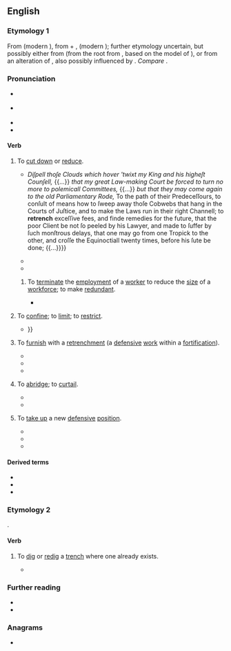 ==English==
{{was wotd|2018|March|9}}

===Etymology 1===
From {{der|en|fro|retranchier||to get rid of, remove}} (modern {{cog|fr|retrancher||to cut out, take away; to cut off; to cut down}}), from {{m|fro|re-||''suffix meaning ‘again’''}} + {{m|fro|tranchier}}, {{m|fro|trenchier||to cut}} (modern {{cog|fr|trancher||to slice}}); further etymology uncertain, but possibly either from {{der|en|VL.|*trinicāre||cut in three parts}} (from the root {{m|la|trini}} from {{m|la|trēs||three}}, based on the model of {{m|la|duplicāre||to double by dividing, split in two, tear}}), or from an alteration of {{der|en|la|truncāre||to maim by cutting off pieces; to truncate}}, also possibly influenced by {{der|en|cel-gau|*trincare||to cut (the head)}}. ''Compare'' {{cog|en|trench}}.

===Pronunciation===
* {{a|RP}} {{IPA|/ɹɪˈtɹɛn(t)ʃ/|lang=en}}
* {{a|GA}} {{IPA|/ɹəˈtɹɛn(t)ʃ/|lang=en}}
* {{hyphenation|re|trench|lang=en}}
* {{rhymes|ɛntʃ|lang=en}}

====Verb====
{{en-verb|es}}

# {{lb|en|transitive}} To [[cut down]] or [[reduce]].
#* {{quote-book|author=James Howell|authorlink=James Howell|chapter=England’s Tears, for the Present Wars, which for the Nature of the Quarrel, the Quality of the Strength, the Diversity of Battels, Skirmishes, Encounters, and Sieges, (Happened in so Short a Compasse of Time) Cannot be Parallel’d in Any Precedent Age|title=[[w:Dodona's Grove|ΔΕΝΔΡΟΛΟΓΊΑ [DENDROLOGIA]: Dodona’s Grove, or The Vocall Forrest. The Third Edition More Exact and Perfect than the Former; with the Addition of Two Other Tracts: viz. Englands Tears for the Present Wars. And The Pre-eminence of Parlements]]|edition=3rd|location=Cambridge|publisher=Printed by R. D. for {{w|Humphrey Moseley}}, and are to be sold at his shop at the Prince's Arms in [[w:St Paul's Cathedral|S. Pauls Church-yard]]|year=1645|page=189|pageurl=https://books.google.com.sg/books?id=JAU-AQAAMAAJpg=RA1-PA189|oclc=931321630|passage=''O conſider my caſe, moſt blisfull Queen,'' {{...}} ''Diſpell thoſe Clouds which hover 'twixt my King and his higheſt Counſell,'' {{...}} ''that my great Law-making Court be forced to turn no more to polemicall Committees,'' {{...}} ''but that they may come again to the old Parliamentary Rode,'' To the path of their Predeceſſours, to conſult of means how to ſweep away thoſe Cobwebs that hang in the Courts of Juſtice, and to make the Laws run in their right Channell; to '''retrench''' exceſſive fees, and finde remedies for the future, that the poor Client be not ſo peeled by his Lawyer, and made to ſuffer by ſuch monſtrous delays, that one may go from one Tropick to the other, and croſſe the Equinoctiall twenty times, before his ſute be done; {{...}}}}
#* {{quote-journal|editors={{w|Joseph Addison}} and {{w|Richard Steele}}|magazine=[[w:The Spectator (1711)|The Spectator]]|location=London|publisher=Printed for S[amuel] Buckley, at the Dolphin in [[w:Little Britain, London|Little-Britain]]; and [[w:Jacob Tonson|J[acob] Tonson]], at Shakespear's-Head over-against Catherine-street in the [[w:Strand, London|Strand]]|date=16 March 1711|volume=I|issue=16|page=89|pageurl=https://books.google.com/books?id=uhRZAAAAcAAJ&pg=PA89|oclc=642176139|passage=Foppiſh and fantaſtick Ornaments are only Indications of Vice, not criminal in themſelves. Extinguiſh Vanity in the Mind, and you naturally '''retrench''' the little Superfluities of Garniture and Equipage. The Bloſſoms will fall of themſelves, when the Root that nouriſhes them is deſtroyed.}}
#* {{quote-book|author=Jonathan Swift|authorlink=Jonathan Swift|chapter=To Dr. [Thomas] Sheridan [letter]|editors=[[w:Thomas Sheridan (divine)|Thomas Sheridan]] and [[w:John Nichols (printer)|John Nichols]]|title=The Works of the Rev. Jonathan Swift, D.D., Dean of St. Patrick’s, Dublin. Arranged by Thomas Sheridan, A.M. with Notes, Historical and Crtitical. A New Edition, in Nineteen Volumes; corrected and revised by John Nichols, F.S.A. Edinburgh and Perth|edition=new|location=London|publisher=Printed for J. Johnson [''et al.'']|date=29 June 1725|year_published=1801|volume=XII|page=147|pageurl=https://books.google.com/books?id=uf4yAQAAMAAJ&pg=PA147|oclc=6772664|passage=I must desire that you will not think of enlarging your expenses, no not for some years to come, much less at present; but rather '''retrench''' them. You might have lain destitute till Antichrist came, for any thing you could have got from those you used to treat; neither let me hear of one rag of better clothes for your wife or brats, but rather plainer than ever.}}
## {{lb|en|transitive|specifically}} To [[terminate]] the [[employment]] of a [[worker]] to reduce the [[size#Noun|size]] of a [[workforce]]; to make [[redundant]].
##* {{quote-book|author=P. K. Padhi|chapter=The Industrial Disputes Act, 1947|title=Labour and Industrial Laws|edition=3rd|location=New Delhi|publisher=Asoke K. Ghosh, PHI Learning|month=July|year=2017|page=238|pageurl=https://books.google.com/books?id=2wovDwAAQBAJ&pg=PA238|isbn=978-81-203-5349-7|passage=This section prescribes that an employer shall ordinarily '''retrench''' the workman who was the last person to be employed in that category, unless for reasons to be recorded in writing, the employer '''retrenches''' any other workman.}}
# {{lb|en|transitive}} To [[confine#Verb|confine]]; to [[limit#Verb|limit]]; to [[restrict]].
#* {{quote-book|author=Isaac Taylor|authorlink=Isaac Taylor|chapter=Essay VII. ‘Without Controversy.’|title=Logic in Theology and Other Essays. [...] With a Sketch of the Life of the Author and a Catalogue of His Writings|location=New York, N.Y.|publisher={{w|William Gowans}}|year=1860|section=section VI|pages=271–272|pageurl=https://books.google.com/books?id=URNmAAAAcAAJ&pg=PA271|oclc=54259617|passage=They say of God—That {{smallcaps|He}} spreadeth forth the heavens as a tent to dwell in; and that as a garment, some time hence, He shall roll them together. These figures, ought they then to receive a '''retrenched''' interpretation? Ought they to be denuded of their oriental garb? Not so, {{...}}}}
# {{lb|en|transitive|military}} To [[furnish]] with a [[retrenchment]] (a [[defensive]] [[work#Noun|work]] within a [[fortification]]).
#: {{ux|en|to '''retrench''' bastions}}
#* {{quote-book|author=H[enry] Curzon|authorlink=Henry Curzon|chapter=Of Fortification|title=The Universal Library: Or, Compleat Summary of Science. Containing above Sixty Select Treatises. In Two Volumes. [...]|location=London|publisher=Printed for George Sawbridge, at the Three Flower-de-Lys in [[w:Little Britain, London|Little Britain]]|year=1712|volume=II|page=243|pageurl=https://books.google.com/books?id=5iFCAAAAcAAJ&pg=PA243|oclc=642343210|passage=The ''Half-Moon'' is a Work always raiſed before the Baſtion's Point, being ſo named from the Lowneſs of its Gorges Cavity, &c. and is to ſecure the Two Faces of the Baſtion; but when the Faces have but a weak Defence from the ''Ravelin'', theſe Works are ſoon made uſeleſs or ruined, and give the Beſieged an opportunity of Lodgment, and may ſerve for Batteries and Flanks againſt the oppoſing Baſtions; however they may be '''retrenched''' by Traverſes, yet they will not fail to attack entirely in the Face, or where you have your laſt Retrenchment, alſo that called the Counterguard runs the like Hazard.}}
#* {{quote-book|author=John Muller [''i.e.'', {{w|John Müller}}]|chapter=Part II. Of the Defence.|title=The Attack and Defence of Fortify’d Places. In Three Parts. [...]|location=London|publisher=Printed for J. Millan, near [[w:Charing Cross|Charing-Cross]]|year=1747|page=186|pageurl=https://books.google.com/books?id=xyoAI2OsExoC&pg=PA186|oclc=990827509|passage=[I]f there is one Retrenchment in a Work, it is generally thought ſufficient; but it happens much oftener than there is none at all; ſo that one might be apt to think, a Defence like that we have been explaining is only chimerical, if the Sieges of ''Vienna'' and ''Candy'', both by the ''Turks'', were not inſtances of the contrary, where there was hardly an inch of Ground either within or without thoſe two Towns, as far as the Extremities of the Glacis, and even beyond them, but what was '''retrenched''' and countermined.}}
#* {{quote-book|author=E[ugène] Viollet-le-Duc|authorlink=Eugène Viollet-le-Duc|author2={{w|Benjamin Bucknall}}, transl.|chapter=The Seventh Siege|title=Annals of a Fortress|location=Boston, Mass.|publisher=[[w:James R. Osgood|James R[ipley] Osgood and Company]], late [[w:Ticknor and Fields|Ticknor & Fields]], and Fields, Osgood, & Co.|year=1876|page=335|pageurl=https://books.google.com/books?id=aoEDAAAAYAAJ&pg=PA335|oclc=217264580|passage=Captain Allaud did not doubt that the principal attack would be directed towards the left bastion; he had the gorge of this bastion therefore '''retrenched''' during the night.}}
# {{lb|en|intransitive}} To [[abridge]]; to [[curtail]].
#* {{RQ:Milton Paradise Regained|book=1|page=25|lines=454–459|passage=But this thy glory ſhall be ſoon '''retrench'd'''; / No more ſhalt thou by oracling abuſe / The Gentiles; henceforth Oracles are ceaſt, / And thou no more with Pomp and Sacrifice / Shalt by enquir'd at ''Delphos'' or elſewhere, / At leaſt in vain, for they ſhall find thee mute.}}
#* {{quote-book|author=Colin Dueck|chapter=The Domestic Politics of the Obama Doctrine|title=The Obama Doctrine: American Grand Strategy Today|location=Oxford|publisher={{w|Oxford University Press}}|year=2015|page=109|pageurl=https://books.google.com/books?id=xWXbBgAAQBAJ&pg=PA109|isbn=978-0-19-020262-0|passage=Under the Obama doctrine, the United States accommodates and '''retrenches''' internationally in large part so the president can focus on leaving behind liberal domestic policy legacies. This entails targeted counterterrorist strikes and assertive foreign policy adjustments when necessary, but for the most part represents a shift from guns to butter, a downscaling of military weight and presence, and an avoidance of any heavy US footprint overseas—a strategy pursued both on its merits in [[w:Barack Obama|[Barack] Obama]]'s view and in orderto avert domestic political risk.}}
# {{lb|en|intransitive}} To [[take up]] a new [[defensive]] [[position#Noun|position]].
#: {{ux|en|We must '''retrench''' and try to hold on long enough for products in development to reach the market or we will be out of business.}}
#* {{quote-book|author=Ziauddin Sardar|authorlink=Ziauddin Sardar|chapter=Preface|title=Orientalism|series=Concepts in the Social Sciences|location=Buckingham, Buckinghamshire; Philadelphia, Pa.|publisher={{w|Open University Press}}|year=1999|page=vii|pageurl=https://books.google.com/books?id=QVLlAAAAQBAJ&pg=PR7|isbn=978-0-335-20207-2|passage=After '''retrenching''' itself in scholarship and literary imagination, Orientalism has moved on to conquer film, television and CD-ROMs. Nowadays, the subject of Orientalism is not limited to what is conventionally seen as the 'Orient' but also includes Europe, the home of its origins, itself.}}
#* {{quote-journal|title=Private equity: Keep calm and carry on: Why London will remain a hub for buy-out firms|url=http://www.economist.com/node/21547266|archiveurl=https://web.archive.org/web/20170713183842/http://www.economist.com/node/21547266|archivedate=13 July 2017|newspaper={{w|The Economist}}|date=11 February 2012|passage=Some smaller private-equity firms in continental Europe are struggling even more than British outfits, weakening the competition. International firms could decide it is not cost-effective to keep open their other European offices and '''retrench''' to London.}}
#* {{quote-web|author=Brandon Nowalk|title=Chickens and Dragons Come Home to Roost on ''{{w|Game of Thrones}}'' (Newbies)|url=https://tv.avclub.com/chickens-and-dragons-come-home-to-roost-on-game-of-thro-1798193793|archiveurl=https://web.archive.org/web/20171204101924/https://tv.avclub.com/chickens-and-dragons-come-home-to-roost-on-game-of-thro-1798193793|archivedate=4 December 2017|work={{w|The A.V. Club}}|date=16 July 2017|passage=It's an episode of characters returning to their own pasts as different people. They can '''retrench''' like [[w:Cersei Lannister|Cersei]], back on her bullshit, I mean, warpath. Or they can adapt, like [[w:Sandor Clegane|The Hound]]. Neither way necessarily ensures success, but we know the archmaester isn't unequivocally right. We’ve seen dragons reborn and armies of the undead. I wouldn’t be so sure that Wall will stand forever.}}

====Derived terms====
* {{l|en|retrencher}}
* {{l|en|retrenching|pos=noun}}
* {{l|en|retrenchment}}

===Etymology 2===
{{prefix|en|re|trench}}.

====Verb====
{{en-verb|es}}

# {{lb|en|transitive}} To [[dig#Verb|dig]] or [[redig]] a [[trench#Noun|trench]] where one already exists.
#* {{quote-book|author=Jake Jacobson|chapter=Getting White Fish for Winter Dog Food|chapterurl=https://books.google.com/books?id=et2HAwAAQBAJ&pg=PT141|title=Alaska Hunting: Earthworms to Elephants|location=Anchorage, Ak.|publisher=Publication Consultants|year=2013|isbn=978-1-59433-404-7|passage=The [fishing] technique was to clear the channel downstream from the lagoon for about twenty to forty yards, but not all the way to the salt water. A small "bridge" was left at the lower end of the lagoon. When holding pits had been dug near the end of the '''re-trenched''' channel and everyone was ready, the "bridge" was dug out and the outrush of water brought hundreds of fish along with it.}}

===Further reading===
* {{pedia|retrenchment}}
* {{pedia|retrenchment (military)}}

===Anagrams===
* {{anagrams|en|a=ceehnrrt|trencher}}